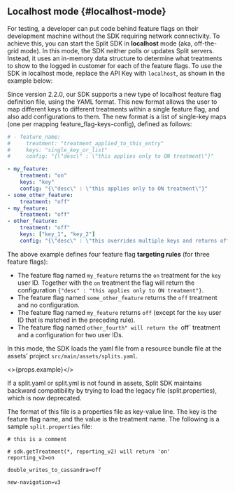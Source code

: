## Localhost mode {#localhost-mode}

For testing, a developer can put code behind feature flags on their development machine without the SDK requiring network connectivity. To achieve this, you can start the Split SDK in **localhost** mode (aka, off-the-grid mode). In this mode, the SDK neither polls or updates Split servers. Instead, it uses an in-memory data structure to determine what treatments to show to the logged in customer for each of the feature flags. To use the SDK in localhost mode, replace the API Key with `localhost`, as shown in the example below:

Since version 2.2.0, our SDK supports a new type of localhost feature flag definition file, using the YAML format. This new format allows the user to map different keys to different treatments within a single feature flag, and also add configurations to them. The new format is a list of single-key maps (one per mapping feature_flag-keys-config), defined as follows:

```yaml
# - feature_name:
#     treatment: "treatment_applied_to_this_entry"
#     keys: "single_key_or_list"
#     config: "{\"desc\" : \"this applies only to ON treatment\"}"

- my_feature:
    treatment: "on"
    keys: "key"
    config: "{\"desc\" : \"this applies only to ON treatment\"}"
- some_other_feature:
    treatment: "off"
- my_feature:
    treatment: "off"
- other_feature:
    treatment: "off"
    keys: ["key_1", "key_2"]
    config: "{\"desc\" : \"this overrides multiple keys and returns off treatment for those keys\"}"
```

The above example defines four feature flag **targeting rules** (for three feature flags):

 * The feature flag named `my_feature` returns the `on` treatment for the `key` user ID. Together with the `on` treatment the flag will return the configuration `{"desc" : "this applies only to ON treatment"}`.
 * The feature flag named `some_other_feature` returns the `off` treatment and no configuration.
 * The feature flag named `my_feature` returns `off` (except for the `key` user ID that is matched in the preceding rule).
 * The feature flag named `other_fourth" will return the `off` treatment and a configuration for two user IDs.

In this mode, the SDK loads the yaml file from a resource bundle file at the assets' project `src/main/assets/splits.yaml`.

<>{props.example}</>

If a split.yaml or split.yml is not found in assets, Split SDK maintains backward compatibility by trying to load the legacy file (split.properties), which is now deprecated.

The format of this file is a properties file as key-value line. The key is the feature flag name, and the value is the treatment name. The following is a sample `split.properties` file:

```
# this is a comment

# sdk.getTreatment(*, reporting_v2) will return 'on'
reporting_v2=on

double_writes_to_cassandra=off

new-navigation=v3
```